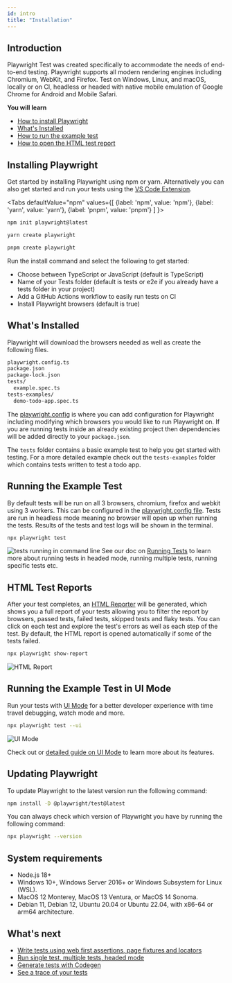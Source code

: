 ```yaml
---
id: intro
title: "Installation"
---
```


## Introduction

Playwright Test was created specifically to accommodate the needs of end-to-end testing. Playwright supports all modern rendering engines including Chromium, WebKit, and Firefox. Test on Windows, Linux, and macOS, locally or on CI, headless or headed with native mobile emulation of Google Chrome for Android and Mobile Safari.

**You will learn**
- [How to install Playwright](/intro.mdx#installing-playwright)
- [What's Installed](/intro.mdx#whats-installed)
- [How to run the example test](/intro.mdx#running-the-example-test)
- [How to open the HTML test report](/intro.mdx#html-test-reports)

## Installing Playwright

Get started by installing Playwright using npm or yarn. Alternatively you can also get started and run your tests using the [VS Code Extension](./getting-started-vscode.mdx).

<Tabs defaultValue="npm" values={[ {label: 'npm', value: 'npm'}, {label: 'yarn', value: 'yarn'}, {label: 'pnpm', value: 'pnpm'} ] }>

<TabItem value="npm">

```bash
npm init playwright@latest
```

</TabItem>

<TabItem value="yarn">

```bash
yarn create playwright
```

</TabItem>

<TabItem value="pnpm">

```bash
pnpm create playwright
```

</TabItem>

</Tabs>

Run the install command and select the following to get started:
- Choose between TypeScript or JavaScript (default is TypeScript)
- Name of your Tests folder (default is tests or e2e if you already have a tests folder in your project)
- Add a GitHub Actions workflow to easily run tests on CI
- Install Playwright browsers (default is true)

## What's Installed

Playwright will download the browsers needed as well as create the following files.

```bash
playwright.config.ts
package.json
package-lock.json
tests/
  example.spec.ts
tests-examples/
  demo-todo-app.spec.ts
```

The [playwright.config](./test-configuration.mdx) is where you can add configuration for Playwright including modifying which browsers you would like to run Playwright on. If you are running tests inside an already existing project then dependencies will be added directly to your `package.json`.

The `tests` folder contains a basic example test to help you get started with testing. For a more detailed example check out the `tests-examples` folder which contains tests written to test a todo app.

## Running the Example Test

By default tests will be run on all 3 browsers, chromium, firefox and webkit using 3 workers. This can be configured in the [playwright.config file](./test-configuration.mdx). Tests are run in headless mode meaning no browser will open up when running the tests. Results of the tests and test logs will be shown in the terminal.

```bash
npx playwright test
```

![tests running in command line](https://github.com/microsoft/playwright/assets/13063165/981c1b2b-dc7e-4b85-b241-272b44da6628)  See our doc on [Running Tests](./running-tests.mdx) to learn more about running tests in headed mode, running multiple tests, running specific tests etc.

## HTML Test Reports

After your test completes, an [HTML Reporter](./test-reporters.mdx#html-reporter) will be generated, which shows you a full report of your tests allowing you to filter the report by browsers, passed tests, failed tests, skipped tests and flaky tests. You can click on each test and explore the test's errors as well as each step of the test. By default, the HTML report is opened automatically if some of the tests failed.

```bash
npx playwright show-report
```

![HTML Report](https://github.com/microsoft/playwright/assets/13063165/38ec17a7-9e61-4002-b137-a93812765501)

## Running the Example Test in UI Mode

Run your tests with [UI Mode](./test-ui-mode.mdx) for a better developer experience with time travel debugging, watch mode and more.

```bash
npx playwright test --ui
```

![UI Mode](https://github.com/microsoft/playwright/assets/13063165/c5b501cc-4f5d-485a-87cc-66044c651786)

Check out or [detailed guide on UI Mode](./test-ui-mode.mdx) to learn more about its features.

## Updating Playwright

To update Playwright to the latest version run the following command:

```bash
npm install -D @playwright/test@latest
```

You can always check which version of Playwright you have by running the following command:

```bash
npx playwright --version
```

## System requirements
- Node.js 18+
- Windows 10+, Windows Server 2016+ or Windows Subsystem for Linux (WSL).
- MacOS 12 Monterey, MacOS 13 Ventura, or MacOS 14 Sonoma.
- Debian 11, Debian 12, Ubuntu 20.04 or Ubuntu 22.04, with x86-64 or arm64 architecture.

## What's next
- [Write tests using web first assertions, page fixtures and locators](./writing-tests.mdx)
- [Run single test, multiple tests, headed mode](./running-tests.mdx)
- [Generate tests with Codegen](./codegen-intro.mdx)
- [See a trace of your tests](./trace-viewer-intro.mdx)


[Accessibility]: /api/class-accessibility.mdx "Accessibility"
[Android]: /api/class-android.mdx "Android"
[AndroidDevice]: /api/class-androiddevice.mdx "AndroidDevice"
[AndroidInput]: /api/class-androidinput.mdx "AndroidInput"
[AndroidSocket]: /api/class-androidsocket.mdx "AndroidSocket"
[AndroidWebView]: /api/class-androidwebview.mdx "AndroidWebView"
[APIRequest]: /api/class-apirequest.mdx "APIRequest"
[APIRequestContext]: /api/class-apirequestcontext.mdx "APIRequestContext"
[APIResponse]: /api/class-apiresponse.mdx "APIResponse"
[APIResponseAssertions]: /api/class-apiresponseassertions.mdx "APIResponseAssertions"
[Browser]: /api/class-browser.mdx "Browser"
[BrowserContext]: /api/class-browsercontext.mdx "BrowserContext"
[BrowserServer]: /api/class-browserserver.mdx "BrowserServer"
[BrowserType]: /api/class-browsertype.mdx "BrowserType"
[CDPSession]: /api/class-cdpsession.mdx "CDPSession"
[ConsoleMessage]: /api/class-consolemessage.mdx "ConsoleMessage"
[Coverage]: /api/class-coverage.mdx "Coverage"
[Dialog]: /api/class-dialog.mdx "Dialog"
[Download]: /api/class-download.mdx "Download"
[Electron]: /api/class-electron.mdx "Electron"
[ElectronApplication]: /api/class-electronapplication.mdx "ElectronApplication"
[ElementHandle]: /api/class-elementhandle.mdx "ElementHandle"
[FileChooser]: /api/class-filechooser.mdx "FileChooser"
[Frame]: /api/class-frame.mdx "Frame"
[FrameLocator]: /api/class-framelocator.mdx "FrameLocator"
[GenericAssertions]: /api/class-genericassertions.mdx "GenericAssertions"
[JSHandle]: /api/class-jshandle.mdx "JSHandle"
[Keyboard]: /api/class-keyboard.mdx "Keyboard"
[Locator]: /api/class-locator.mdx "Locator"
[LocatorAssertions]: /api/class-locatorassertions.mdx "LocatorAssertions"
[Logger]: /api/class-logger.mdx "Logger"
[Mouse]: /api/class-mouse.mdx "Mouse"
[Page]: /api/class-page.mdx "Page"
[PageAssertions]: /api/class-pageassertions.mdx "PageAssertions"
[Playwright]: /api/class-playwright.mdx "Playwright"
[PlaywrightAssertions]: /api/class-playwrightassertions.mdx "PlaywrightAssertions"
[Request]: /api/class-request.mdx "Request"
[Response]: /api/class-response.mdx "Response"
[Route]: /api/class-route.mdx "Route"
[Selectors]: /api/class-selectors.mdx "Selectors"
[SnapshotAssertions]: /api/class-snapshotassertions.mdx "SnapshotAssertions"
[TimeoutError]: /api/class-timeouterror.mdx "TimeoutError"
[Touchscreen]: /api/class-touchscreen.mdx "Touchscreen"
[Tracing]: /api/class-tracing.mdx "Tracing"
[Video]: /api/class-video.mdx "Video"
[WebError]: /api/class-weberror.mdx "WebError"
[WebSocket]: /api/class-websocket.mdx "WebSocket"
[Worker]: /api/class-worker.mdx "Worker"
[Fixtures]: /api/class-fixtures.mdx "Fixtures"
[Test]: /api/class-test.mdx "Test"
[TestConfig]: /api/class-testconfig.mdx "TestConfig"
[TestInfo]: /api/class-testinfo.mdx "TestInfo"
[TestInfoError]: /api/class-testinfoerror.mdx "TestInfoError"
[TestOptions]: /api/class-testoptions.mdx "TestOptions"
[TestProject]: /api/class-testproject.mdx "TestProject"
[WorkerInfo]: /api/class-workerinfo.mdx "WorkerInfo"
[Location]: /api/class-location.mdx "Location"
[Reporter]: /api/class-reporter.mdx "Reporter"
[Suite]: /api/class-suite.mdx "Suite"
[TestCase]: /api/class-testcase.mdx "TestCase"
[TestError]: /api/class-testerror.mdx "TestError"
[TestResult]: /api/class-testresult.mdx "TestResult"
[TestStep]: /api/class-teststep.mdx "TestStep"
[Element]: https://developer.mozilla.org/en-US/docs/Web/API/element "Element"
[EvaluationArgument]: /evaluating.mdx#evaluation-argument "EvaluationArgument"
[Promise]: https://developer.mozilla.org/en-US/docs/Web/JavaScript/Reference/Global_Objects/Promise "Promise"
[iterator]: https://developer.mozilla.org/en-US/docs/Web/JavaScript/Reference/Iteration_protocols "Iterator"
[origin]: https://developer.mozilla.org/en-US/docs/Glossary/Origin "Origin"
[selector]: https://developer.mozilla.org/en-US/docs/Web/CSS/CSS_Selectors "selector"
[Serializable]: https://developer.mozilla.org/en-US/docs/Web/JavaScript/Reference/Global_Objects/JSON/stringify#Description "Serializable"
[UIEvent.detail]: https://developer.mozilla.org/en-US/docs/Web/API/UIEvent/detail "UIEvent.detail"
[UnixTime]: https://en.wikipedia.org/wiki/Unix_time "Unix Time"
[xpath]: https://developer.mozilla.org/en-US/docs/Web/XPath "xpath"

[Array]: https://developer.mozilla.org/en-US/docs/Web/JavaScript/Reference/Global_Objects/Array "Array"
[boolean]: https://developer.mozilla.org/en-US/docs/Web/JavaScript/Data_structures#Boolean_type "Boolean"
[Buffer]: https://nodejs.org/api/buffer.html#buffer_class_buffer "Buffer"
[ChildProcess]: https://nodejs.org/api/child_process.html "ChildProcess"
[Error]: https://nodejs.org/api/errors.html#errors_class_error "Error"
[EventEmitter]: https://nodejs.org/api/events.html#events_class_eventemitter "EventEmitter"
[function]: https://developer.mozilla.org/en-US/docs/Web/JavaScript/Reference/Global_Objects/Function "Function"
[Map]: https://developer.mozilla.org/en-US/docs/Web/JavaScript/Reference/Global_Objects/Map "Map"
[null]: https://developer.mozilla.org/en-US/docs/Web/JavaScript/Reference/Global_Objects/null "null"
[number]: https://developer.mozilla.org/en-US/docs/Web/JavaScript/Data_structures#Number_type "Number"
[Object]: https://developer.mozilla.org/en-US/docs/Web/JavaScript/Reference/Global_Objects/Object "Object"
[Promise]: https://developer.mozilla.org/en-US/docs/Web/JavaScript/Reference/Global_Objects/Promise "Promise"
[Readable]: https://nodejs.org/api/stream.html#stream_class_stream_readable "Readable"
[ReadStream]: https://nodejs.org/api/fs.html#class-fsreadstream "ReadStream"
[RegExp]: https://developer.mozilla.org/en-US/docs/Web/JavaScript/Reference/Global_Objects/RegExp "RegExp"
[string]: https://developer.mozilla.org/en-US/docs/Web/JavaScript/Data_structures#String_type "string"
[void]: https://developer.mozilla.org/en-US/docs/Web/JavaScript/Reference/Global_Objects/undefined "void"
[URL]: https://nodejs.org/api/url.html "URL"

[all available image tags]: https://mcr.microsoft.com/en-us/product/playwright/about "all available image tags"
[Microsoft Artifact Registry]: https://mcr.microsoft.com/en-us/product/playwright/about "Microsoft Artifact Registry"
[Dockerfile.jammy]: https://github.com/microsoft/playwright/blob/main/utils/docker/Dockerfile.jammy "Dockerfile.jammy"
